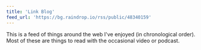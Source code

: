 ```yaml
---
title: 'Link Blog'
feed_url: 'https://bg.raindrop.io/rss/public/48340159'
---
```


This is a feed of things around the web I've enjoyed (in chronological order). Most of these are things to read with the occasional video or podcast.
